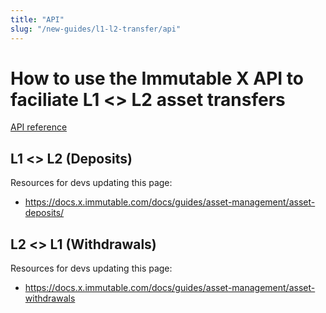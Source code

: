 ```yaml
---
title: "API"
slug: "/new-guides/l1-l2-transfer/api"
---
```


# How to use the Immutable X API to faciliate L1 <\> L2 asset transfers

[API reference](https://docs.x.immutable.com/reference)

## L1 <\> L2 (Deposits)
Resources for devs updating this page:
* https://docs.x.immutable.com/docs/guides/asset-management/asset-deposits/

## L2 <\> L1 (Withdrawals)
Resources for devs updating this page:
* https://docs.x.immutable.com/docs/guides/asset-management/asset-withdrawals